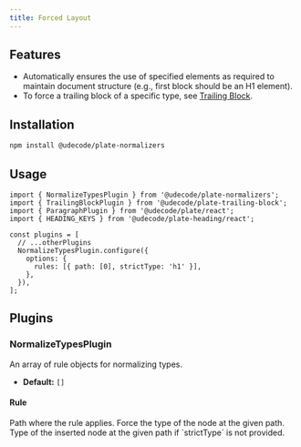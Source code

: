 ```yaml
---
title: Forced Layout
---
```


<PackageInfo>

## Features

- Automatically ensures the use of specified elements as required to maintain document structure (e.g., first block should be an H1 element).
- To force a trailing block of a specific type, see [Trailing Block](/docs/trailing-block).

</PackageInfo>

## Installation

```bash
npm install @udecode/plate-normalizers
```

## Usage

```tsx
import { NormalizeTypesPlugin } from '@udecode/plate-normalizers';
import { TrailingBlockPlugin } from '@udecode/plate-trailing-block';
import { ParagraphPlugin } from '@udecode/plate/react';
import { HEADING_KEYS } from '@udecode/plate-heading/react';

const plugins = [
  // ...otherPlugins
  NormalizeTypesPlugin.configure({
    options: {
      rules: [{ path: [0], strictType: 'h1' }],
    },
  }),
];
```

## Plugins

### NormalizeTypesPlugin

<APIOptions>
<APIItem name="rules" type="Rule[]" optional>
An array of rule objects for normalizing types.

- **Default:** `[]`
</APIItem>
</APIOptions>

#### Rule

<APIAttributes>
<APIItem name="path" type="Path">
Path where the rule applies.
</APIItem>

<APIItem name="strictType" type="string" optional>
Force the type of the node at the given path.
</APIItem>

<APIItem name="type" type="string" optional>
Type of the inserted node at the given path if `strictType` is not provided.
</APIItem>
</APIAttributes>
